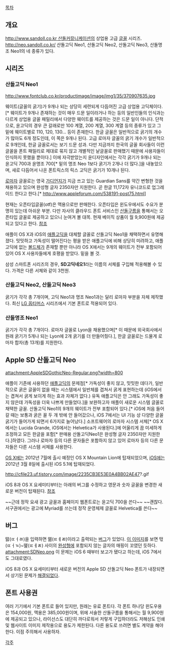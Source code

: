 [[목차]]

== 개요 ==
[[http://www.sandoll.co.kr 산돌커뮤니케이션]]의 상업용 고급 [[글꼴]] 시리즈. [[http://neo.sandoll.co.kr/]]
산돌고딕 Neo1, 산돌고딕 Neo2, 산돌고딕 Neo3, 산돌명조 Neo1의 네 종류가 있다.

== 시리즈 ==
=== 산돌고딕 Neo1 ===
http://www.fontclub.co.kr/productimage/image/img1/35/370907635.jpg

웨이트(글꼴의 굵기)가 9개나 되는 상당히 세련되게 다듬어진 고급 상업용 고딕체이다.[* 웨이트가 9개나 존재하는 것이 매우 드문 일이라거나 하는 등의 일반인들의 인식과는 다르게 상업용 글꼴 패밀리에서 다양한 웨이트를 제공하는 것은 드문 일이 아니다. 단적으로, 윤고딕의 경우 큰 갈래로만 100 계열, 200 계열, 300 계열 등의 종류가 있고 그 밑에 웨이트별로 110, 120, 130... 등이 존재한다. 한글 글꼴은 일반적으로 굵기의 개수가 많아도 6개 정도인데, 이 쪽은 9개나 된다. 고급 로마자 글꼴의 굵기 개수가 일반적으로 9개인데, 한글 글꼴로서는 보기 드문 성과. 다만 지금까지 한국의 글꼴 회사들이 이런 글꼴을 폰트 패밀리로 제대로 묶지 않고 개별적인 낱글꼴로 판매했기 때문에 사용자들이 인식하지 못했을 뿐이다.] 이에 자극받았는지 윤디자인에서는 각각 굵기가 9개나 되는 윤고딕 700과 윤명조 700[* 밑의 명조 Neo 1보다 굵기가 2개나 더 많다.]을 내놓았으며, 새로 다듬어서 나온 폰트릭스의 릭스 고딕은 굵기가 10개나 된다.

[[로마자]] 글꼴로는 영국 [[가디언]]지가 지금 쓰고 있는 Guardian Sans를 약간 변형한 것을 채용하고 있으며 완성형 글자 2350자만 지원한다. 곧 한글 11,172자 유니코드로 업그레이드 한다고 한다.[* http://www.appleforum.com/538191-post75.html]

현재는 오픈타입글꼴(otf)은 맥용으로만 판매한다. 오픈타입은 윈도우에서도 수요가 분명히 있는데 아쉬운 부분. 다만 자사의 클라우드 폰트 서비스인 [[산돌구름]]을 통해서는 오픈타입 글꼴로 제공하고 있으니 눈여겨 볼 대목. 현재 베이직 상품이 월 9,900원에 제공되고 있다고 한다. [https://www.sandollcloud.com/sfonserf/license/info 참조]

애플이 OS X과 iOS의 [[애플고딕]]을 대체할 글꼴로 산돌고딕 Neo1을 채택하면서 유명해졌다. 밋밋하고 가독성이 떨어진다는 평을 받은 애플고딕에 비해 상당히 미려하고, 애플고딕에 없는 [[볼드]]체가 존재할 뿐만 아니라 OS X에서는 9개의 웨이트가 전부 포함되어 있어 OS X 사용자들에게 호평을 받았다. 밑을 볼 것.

삼성 스마트폰 시리즈의 경우, '''SD고딕네오1'''라는 이름의 서체를 구입해 적용해볼 수 있다. 가격은 다른 서체와 같이 3천원.
=== 산돌고딕 Neo2, 산돌고딕 Neo3 ===
굵기가 각각 총 7개이며, 고딕 Neo1과 명조 Neo1과는 달리 로마자 부분을 자체 제작했다.
최신 [[LG 옵티머스]] 시리즈에서 기본 폰트로 적용되어 있다.

=== 산돌명조 Neo1 ===
굵기가 각각 총 7개이다. 로마자 글꼴로 Lyon을 채용했으며[* 이 때문에 외국회사에서 원래 굵기가 5개나 되는 Lyon에 2개 굵기를 더 만들어줬다.], 한글 글꼴로는 드물게 로마자 합자(총 13개)를 지원한다.

== Apple SD 산돌고딕 Neo ==
attachment:AppleSDGothicNeo-Regular.png?width=800

애플이 기존에 사용하던 [[애플고딕]]의 문제점[* 가독성이 좋지 않고, 밋밋한 데다가, 일반적으로 굵은 글꼴이 없을 때는 시스템에서 일반체를 겹쳐서 굵게 표현하는데 (iOS에서는 겹쳐서 굵게 보이게 하는 효과 자체가 없다.) 유독 애플고딕은 안 그래도 가독성이 좋지 않은데 가독성을 더욱 나쁘게 만들었다.]을 보완하고자 애플이 새로운 시스템 글꼴로 채택한 글꼴. 산돌고딕 Neo1의 9개의 웨이트가 전부 포함되어 있다.[* iOS에 처음 들어갈 때는 보통과 굵은 꼴 두 개 밖에 안 들어갔으나, iOS 7에서는 UI 기능 상 다양한 글꼴 굵기가 들어가게 되면서 6가지로 늘어났다.] 소프트웨어의 로마자 시스템 서체[* OS X에서는 Lucida Grande, iOS에서는 Helvetica가 사용된다.]에 어울리게 끔 미세하게 조정하고 모든 한글을 포함[* 판매용 산돌고딕Neo1은 완성형 글자 2350자만 지원한다.]하였다. 그러나 로마자 등의 다른 문자들은 포함하지 않고 있어 로마자 등의 다른 문자들은 다른 시스템 서체를 사용한다.

[[OS X]]에는 2012년 7월에 출시 예정인 OS X Mountain Lion에 탑재되었으며, [[iOS]]에는 2012년 3월 8일에 출시된 iOS 5.1에 탑재되었다.

http://cfile23.uf.tistory.com/image/2235CB3E53E0A4BB02AE47?.gif

iOS 8과 OS X 요세미티부터는 아래의 버그를 수정하고 영문과 숫자 글꼴을 변경한 새로운 버전이 탑재된다. [http://macnews.tistory.com/2479 참조]

~~근데 정작 요새 광고 글꼴과 홈페이지 웹폰트로는 윤고딕 700을 쓴다~~ ~~괜찮다. 서구권에서는 광고에 Myriad를 쓰는데 정작 운영체제 글꼴로 Helvetica를 쓴다~~

== 버그 ==
떯(ㄸㅓㅀ)을 입력하면 뗆(ㄸㅔㄻ)이라고 출력되는 [http://macnews.tistory.com/2362 버그]가 있었다. [http://cfile5.uf.tistory.com/image/2514B13353B3F0E7094180 이 이미지]를 보면 떣(ㄸㅓㄳ)~뗉(ㄸㅔㄾ) 사이의 [[완성형]]에 포함되지 않는 글자의 매핑이 꼬였던 듯하다.
attachment:SDNeo.png
이 문제는 iOS 6 때부터 보고가 됐다고 하는데, iOS 7에서도 그대로였다.

iOS 8과 OS X 요세미티부터 새로운 버전의 Apple SD 산돌고딕 Neo 폰트가 내장되면서 상기된 문제가 [http://macnews.tistory.com/2479 해결되었다].

== 폰트 사용권 ==
여러 기기에서 기본 폰트로 들어 있지만, 원래는 유료 폰트다. 각 폰트 하나당 윈도우용은 154,000원, 맥용은 385,000원이며, 위에 서술한 산돌구름을 통해서는 월 9,900원에 제공되고 있으나, 라이선스도 대단히 까다로워서 저렇게 구입하더라도 저해상도 인쇄 및 웹사이트 이미지 제작용으로 용도가 제한된다. 다른 용도로 쓰려면 별도 계약을 해야 한다. 이점 주의해서 사용하자. 

[[각주]]
